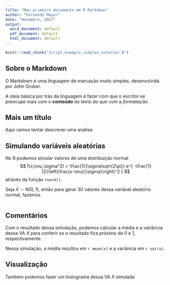 ```yaml
---
title: "Meu primeiro documento em R Markdown"
author: "Fernando Mayer"
date: "Novembro, 2017"
output:
  word_document: default
  pdf_document: default
  html_document: default
---
```


```r
knitr::read_chunk("script_exemplo_simples_external.R")
```

## Sobre o Markdown

O Markdown é uma linguagem de marcação muito simples, desenvolvida por
John Gruber.

A ideia básica por trás da linguagem é fazer com que o escritor se
preocupe mais com o **conteúdo** do texto do que com a *formatação*.

## Mais um título

Aqui vamos tentar descrever uma análise.

## Simulando variáveis aleatórias

No R podemos simular valores de uma distribuição normal
$$
f(x;\mu,\sigma^2) = \frac{1}{\sigma\sqrt{2\pi}}
e^{ -\frac{1}{2}\left(\frac{x-\mu}{\sigma}\right)^2 }
$$
através da função `rnorm()`.

Seja $X \sim \text{N}(0,1)$, então para gerar 30 valores dessa variável
aleatório normal, fazemos

```r
```

## Comentários

Com o resultado dessa simulação, podemos calcular a média e a variância
dessa VA $X$ para conferir se o resultado fica próximo de 0 e 1,
respectivamente.

Nessa simulação, a média resultou em `r mean(x)` e a variância em
`r var(x)`.

## Visualização

Também podemos fazer um histograma dessa VA $X$ simulada

```r
```
